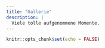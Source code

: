 ```yaml
---
title: "Gallerie"
description: |
  Viele tolle aufgenommene Momente. 
---
```


```r
knitr::opts_chunk$set(echo = FALSE)
```